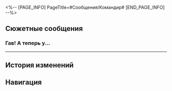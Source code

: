 <%-- [PAGE_INFO]
PageTitle=#Сообщения/Командир#
[END_PAGE_INFO] --%>
{{Сообщение Инфобокс
|id          = 136
|Изображение = НИП Командир Иконка.png
|Тип         = НИП
|Отправитель = Командир
|ПодписьСоо  = 
|Фракция     = Пенакония
}}

==Сюжетные сообщения==
===Гав! А теперь у...===
{{Сообщения
|условие_получения = 
|текст =
:'''Командир:''' Гав! А теперь у тебя есть время?
:'''Командир:''' Ты {{MC|ж=обещала|м=обещал}} встретиться с Шивон. Пойдём!
:{Выбор} Вперёд!
:'''(Первопроходец):''' Я {{MC|ж=готова|м=готов}}.
:'''Командир:''' Встретимся в баре!
}}
----

==История изменений==
{{История изменений|2.7}}

==Навигация==
{{Сообщения Навбокс}}